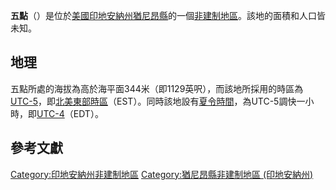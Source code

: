 {{noteTA
|G1=USState
|G2=地名
|G3=Unit
}}
{{Infobox settlement
|official_name            = 五點
|native_name = Five Points
|settlement_type          = [[非建制地區|非建制地區]]
|image_skyline            = 
|imagesize                = 
|image_map                = 
|mapsize                  = 
|pushpin_map              = USA Indiana
|pushpin_label            = 五點
|pushpin_label_position   = top
|pushpin_map_caption      = 五點在印地安納州的位置
|subdivision_type         = [[世界政區索引|國家]]
|subdivision_type1        = [[美国州份|州份]]
|subdivision_type2        = [[印地安納州行政区划|縣]]
|subdivision_name         = [[美国|美国]]
|subdivision_name1        = [[印地安納州|印地安納州]]
|subdivision_name2        = [[猶尼昂縣_(印地安納州)|猶尼昂縣]]
|elevation_ft             = 1129
|elevation_m              = 344
|area_total_km2           = 
|area_total_sq_mi         = 
|area_land_km2            = 
|area_land_sq_mi          = 
|area_water_km2           = 
|area_water_sq_mi         = 
|population_as_of         = 2010
|population_footnotes     = 
|population_total         = 
|population_metro         = 
|population_density_km2   = auto
|population_density_sq_mi = auto
|timezone                 = [[北美东部时区|北美东部时区]]
|utc_offset               = -5
|coordinates              = {{coord|39|42|43|N|84|51|07|W|display=inline,title}}
| coor_pinpoint           = 
| coordinates_footnotes   = 
|timezone_DST             = EDT
|utc_offset_DST           = -4
|postal_code_type         = [[美國郵區編號|郵區編號]]
|postal_code              = 47353
|area_code                = {{link-en|电话区号765|Area code 765|765}}
|blank_name = [[地名信息系统|GNIS ID]]
|blank_info = 434543<ref name="GNIS">{{cite gnis|434543|Five Points}}</ref>
}}
'''五點'''（{{lang-en|Five Points}}）是位於[[美國|美國]][[印地安納州|印地安納州]][[猶尼昂縣_(印地安納州)|猶尼昂縣]]的一個[[非建制地區|非建制地區]]。該地的面積和人口皆未知。

== 地理 ==
五點所處的海拔為高於海平面344米（即1129英呎），而該地所採用的時區為[[UTC-5|UTC-5]]，即[[北美東部時區|北美東部時區]]（EST）。同時該地設有[[夏令時間|夏令時間]]，為UTC-5調快一小時，即[[UTC-4|UTC-4]]（EDT）。

== 參考文獻 ==
{{reflist}}

{{猶尼昂縣 (印地安納州)}}

{{DEFAULTSORT:Five Points}}
[[Category:印地安納州非建制地區|Category:印地安納州非建制地區]]
[[Category:猶尼昂縣非建制地區_(印地安納州)|Category:猶尼昂縣非建制地區 (印地安納州)]]

{{Indiana-geo-stub}}